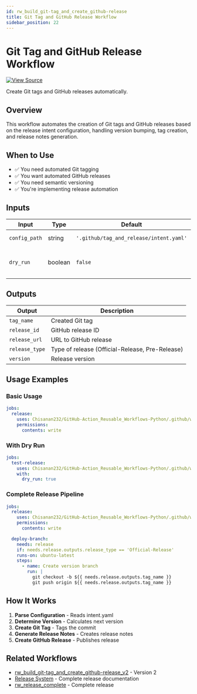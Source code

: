 ```yaml
---
id: rw_build_git-tag_and_create_github-release
title: Git Tag and GitHub Release Workflow
sidebar_position: 22
---
```


# Git Tag and GitHub Release Workflow

[![View Source](https://img.shields.io/badge/View-Source-blue?logo=github)](https://github.com/Chisanan232/GitHub-Action_Reusable_Workflows-Python/blob/master/.github/workflows/rw_build_git-tag_and_create_github-release.yaml)

Create Git tags and GitHub releases automatically.

## Overview

This workflow automates the creation of Git tags and GitHub releases based on the release intent configuration, handling version bumping, tag creation, and release notes generation.

## When to Use

- ✅ You need automated Git tagging
- ✅ You want automated GitHub releases
- ✅ You need semantic versioning
- ✅ You're implementing release automation

## Inputs

| Input | Type | Default | Description |
|-------|------|---------|-------------|
| `config_path` | string | `'.github/tag_and_release/intent.yaml'` | Path to config file |
| `dry_run` | boolean | `false` | Test without creating release |

## Outputs

| Output | Description |
|--------|-------------|
| `tag_name` | Created Git tag |
| `release_id` | GitHub release ID |
| `release_url` | URL to GitHub release |
| `release_type` | Type of release (Official-Release, Pre-Release) |
| `version` | Release version |

## Usage Examples

### Basic Usage

```yaml
jobs:
  release:
    uses: Chisanan232/GitHub-Action_Reusable_Workflows-Python/.github/workflows/rw_build_git-tag_and_create_github-release.yaml@master
    permissions:
      contents: write
```

### With Dry Run

```yaml
jobs:
  test-release:
    uses: Chisanan232/GitHub-Action_Reusable_Workflows-Python/.github/workflows/rw_build_git-tag_and_create_github-release.yaml@master
    with:
      dry_run: true
```

### Complete Release Pipeline

```yaml
jobs:
  release:
    uses: Chisanan232/GitHub-Action_Reusable_Workflows-Python/.github/workflows/rw_build_git-tag_and_create_github-release.yaml@master
    permissions:
      contents: write

  deploy-branch:
    needs: release
    if: needs.release.outputs.release_type == 'Official-Release'
    runs-on: ubuntu-latest
    steps:
      - name: Create version branch
        run: |
          git checkout -b ${{ needs.release.outputs.tag_name }}
          git push origin ${{ needs.release.outputs.tag_name }}
```

## How It Works

1. **Parse Configuration** - Reads intent.yaml
2. **Determine Version** - Calculates next version
3. **Create Git Tag** - Tags the commit
4. **Generate Release Notes** - Creates release notes
5. **Create GitHub Release** - Publishes release

## Related Workflows

- [rw_build_git-tag_and_create_github-release_v2](rw_build_git-tag_and_create_github-release_v2.mdx) - Version 2
- [Release System](/dev/next/ci-cd/release-system) - Complete release documentation
- [rw_release_complete](../release/rw_release_complete.mdx) - Complete release
